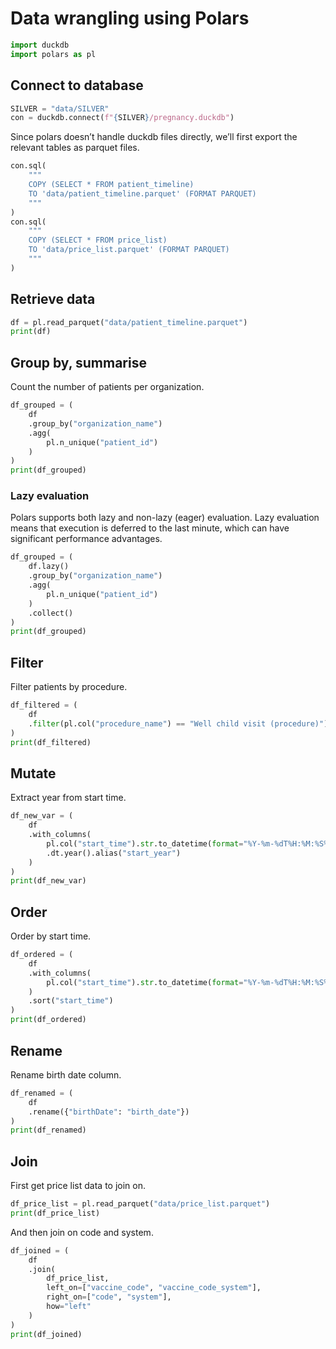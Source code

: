 # Data wrangling using Polars

```python
import duckdb
import polars as pl
```

## Connect to database

```python
SILVER = "data/SILVER"
con = duckdb.connect(f"{SILVER}/pregnancy.duckdb")
```

Since polars doesn't handle duckdb files directly, we'll first export the relevant tables as parquet files.

```python
con.sql(
    """
    COPY (SELECT * FROM patient_timeline)
    TO 'data/patient_timeline.parquet' (FORMAT PARQUET)
    """
)
con.sql(
    """
    COPY (SELECT * FROM price_list)
    TO 'data/price_list.parquet' (FORMAT PARQUET)
    """
)
```

## Retrieve data

```python
df = pl.read_parquet("data/patient_timeline.parquet")
print(df)
```

## Group by, summarise

Count the number of patients per organization.

```python
df_grouped = (
    df
    .group_by("organization_name")
    .agg(
        pl.n_unique("patient_id")
    )
)
print(df_grouped)
```

### Lazy evaluation

Polars supports both lazy and non-lazy (eager) evaluation. Lazy evaluation means that execution is deferred to the last minute, which can have significant performance advantages.

```python
df_grouped = (
    df.lazy()
    .group_by("organization_name")
    .agg(
        pl.n_unique("patient_id")
    )
    .collect()
)
print(df_grouped)
```

## Filter

Filter patients by procedure.

```python
df_filtered = (
    df
    .filter(pl.col("procedure_name") == "Well child visit (procedure)")
)
print(df_filtered)
```

## Mutate

Extract year from start time.

```python
df_new_var = (
    df
    .with_columns(
        pl.col("start_time").str.to_datetime(format="%Y-%m-%dT%H:%M:%S%z")
        .dt.year().alias("start_year")
    )
)
print(df_new_var)
```

## Order

Order by start time.

```python
df_ordered = (
    df
    .with_columns(
        pl.col("start_time").str.to_datetime(format="%Y-%m-%dT%H:%M:%S%z")
    )
    .sort("start_time")
)
print(df_ordered)
```

## Rename

Rename birth date column.

```python
df_renamed = (
    df
    .rename({"birthDate": "birth_date"})
)
print(df_renamed)
```

## Join

First get price list data to join on.

```python
df_price_list = pl.read_parquet("data/price_list.parquet")
print(df_price_list)
```

And then join on code and system.

```python
df_joined = (
    df
    .join(
        df_price_list,
        left_on=["vaccine_code", "vaccine_code_system"],
        right_on=["code", "system"],
        how="left"
    )
)
print(df_joined)
```
